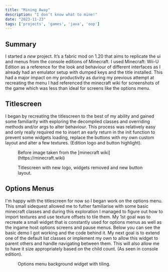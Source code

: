 ```yaml
---
title: "Mining Away"
description: "I don’t know what to mine!"
date: "2023-11-23"
tags: ['projects', 'games', 'java', 'oop']
---
```


## Summary
I started a *new* project. It’s a fabric mod on 1.20 that aims to replicate the ui and menus from the console editions of Minecraft.
I used Minecraft: Wii-U Edition as a reference for the look and behaviour of different interfaces as I already had an emulator setup with dumped keys and the title installed. This had a major impact on my productivity as during my previous attempt at recreating the menu I had referenced the minecraft wiki for screenshots of the game which was less than ideal for screens like the options menu.

## Titlescreen
I began by recreating the titlescreen to the best of my ability and gained some familiarity with exploring the decompiled classes and overriding methods and/or args to alter behaviour.
This process was relatively easy and only really required me to insert an early return in the init function to prevent some widgets loading, replace the buttons with my own custom layout and alter a few textures. (Edition logo and button highlight).

<figure>
  <img src="/images/java_titlescreen.webp" alt="" width={"100%"} height={"100"}/>
  <figcaption>Before image taken from the [minecraft wiki](https://minecraft.wiki)</figcaption>
</figure>
<figure>
  <img src="/images/recreated_titlescreen.webp" alt="" width={"100%"} height={"100"}/>
  <figcaption>Titlescreen with new logo, widgets removed and new button layout.</figcaption>
</figure>

## Options Menus
I'm happy with the titlescreen for now so I began work on the options menu. This small sidequest allowed me to futher familiarise with some basic minecraft classes and during this exploration I managed to figure out how to import textures and use texture offsets to tile them.
My 1st goal was to recreate a small widget that is constantly used for options menus as well as the ingame host options screens and pause menus. Below you can see the basic demo I got working and the code behind it.
My next goal is to extend one of the default list classes or implement my own to allow this widget to parent others and handle navigating between them. This will also allow me to have it size appropriately based on the child count. (As seen in console edition).
<figure className="flex flex-col">
  <img src="/images/options_widget.webp" style={{imageRendering: 'pixelated'}} alt="" width={"100%"} height={"100"}/>
  <figcaption>Options menu background widget with tiling.</figcaption>
</figure>